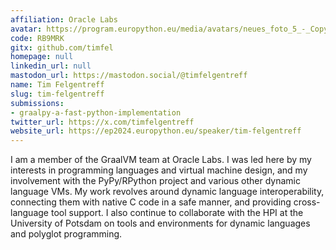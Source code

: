 ```yaml
---
affiliation: Oracle Labs
avatar: https://program.europython.eu/media/avatars/neues_foto_5_-_Copy_VyjluSp.jpg
code: RB9MRK
gitx: github.com/timfel
homepage: null
linkedin_url: null
mastodon_url: https://mastodon.social/@timfelgentreff
name: Tim Felgentreff
slug: tim-felgentreff
submissions:
- graalpy-a-fast-python-implementation
twitter_url: https://x.com/timfelgentreff
website_url: https://ep2024.europython.eu/speaker/tim-felgentreff
---
```


I am a member of the GraalVM team at Oracle Labs. I was led here by my interests in programming languages and virtual machine design, and my involvement with the PyPy/RPython project and various other dynamic language VMs. My work revolves around dynamic language interoperability, connecting them with native C code in a safe manner, and providing cross-language tool support. I also continue to collaborate with the HPI at the University of Potsdam on tools and environments for dynamic languages and polyglot programming.